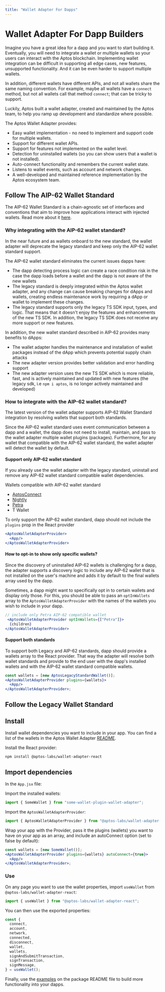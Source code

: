 ```yaml
---
title: "Wallet Adapter For Dapps"
---
```



# Wallet Adapter For Dapp Builders

Imagine you have a great idea for a dapp and you want to start building it.
Eventually, you will need to integrate a wallet or multiple wallets so your
users can interact with the Aptos blockchain. Implementing wallet integration
can be difficult in supporting all edge cases, new features, unsupported
functionality. And it can be even harder to support multiple wallets.

In addition, different wallets have different APIs, and not all wallets share
the same naming convention. For example, maybe all wallets have a `connect`
method, but not all wallets call that method `connect`; that can be tricky to
support.

Luckily, Aptos built a wallet adapter, created and maintained by the Aptos team,
to help you ramp up development and standardize where possible.

The Aptos Wallet Adapter provides:

- Easy wallet implementation - no need to implement and support code for
multiple wallets.
- Support for different wallet APIs.
- Support for features not implemented on the wallet level.
- Detection for uninstalled wallets (so you can show users that a wallet is not
installed).
- Auto-connect functionality and remembers the current wallet state.
- Listens to wallet events, such as account and network changes.
- A well-developed and maintained reference implementation by the Aptos
ecosystem team.

## Follow The AIP-62 Wallet Standard

The AIP-62 Wallet Standard is a chain-agnostic set of interfaces and conventions
that aim to improve how applications interact with injected wallets. Read more
about
it [here](https://github.com/aptos-foundation/AIPs/blob/main/aips/aip-62.md).

### Why integrating with the AIP-62 wallet standard?

<Callout type="info">
  In the near future and as wallets onboard to the new standard, the wallet
  adapter will deprecate the legacy standard and keep only the AIP-62 wallet
  standard support.
</Callout>

The AIP-62 wallet standard eliminates the current issues dapps have:

- The dapp detecting process logic can create a race condition risk in the case
the dapp loads before a wallet and the dapp is not aware of the new wallets
- The legacy standard is deeply integrated within the Aptos wallet adapter, and
any change can cause breaking changes for dApps and wallets, creating endless
maintenance work by requiring a dApp or wallet to implement these changes.
- The legacy standard supports only the legacy TS SDK input, types, and logic.
That means that it doesn't enjoy the features and enhancements of the new TS
SDK. In addition, the legacy TS SDK does not receive any more support or new
features.

In addition, the new wallet standard described in AIP-62 provides many benefits
to dApps:

- The wallet adapter handles the maintenance and installation of wallet packages
instead of the dApp which prevents potential supply chain attacks
- The new adapter version provides better validation and error handling support
- The new adapter version uses the new TS SDK which is more reliable, fast, and
is actively maintained and updated with new features (the legacy sdk,
i.e `npm i aptos`, is no longer actively maintained and developed)

### How to integrate with the AIP-62 wallet standard?

The latest version of the wallet adapter supports AIP-62 Wallet Standard
integration by resolving wallets that support both standards.

Since the AIP-62 wallet standard uses event communication between a dapp and a
wallet, the dapp does not need to install, maintain, and pass to the wallet
adapter multiple wallet plugins (packages). Furthermore, for any wallet that
compatible with the AIP-62 wallet standard, the wallet adapter will detect the
wallet by default.

#### Support only AIP-62 wallet standard

<Callout type="info">
  If you already use the wallet adapter with the legacy standard, uninstall and
  remove any AIP-62 wallet standard compatible wallet dependencies.
</Callout>


Wallets compatible with AIP-62 wallet standard

- [AptosConnect](https://aptosconnect.app/)
- [Nightly](https://chromewebstore.google.com/detail/nightly/fiikommddbeccaoicoejoniammnalkfa)
- [Petra](https://chromewebstore.google.com/detail/petra-aptos-wallet/ejjladinnckdgjemekebdpeokbikhfci?hl=en)
- T Wallet

To only support the AIP-62 wallet standard, dapp should not include
the `plugins` prop in the React provider

```jsx
<AptosWalletAdapterProvider>
  <App/>
</AptosWalletAdapterProvider>
```

#### How to opt-in to show only specific wallets?

Since the discovery of uninstalled AIP-62 wallets is challenging for a dapp, the adapter supports a discovery logic to include any AIP-62 wallet that is not installed on the user's machine and adds it by default to the final wallets array used by the dapp.

Sometimes, a dapp might want to specifically opt in to certain wallets and display only those. For this, you should be able to pass an `optInWallets` array to the `AptosWalletAdapterProvider` with the names of the wallets you wish to include in your dapp.

```jsx
// include only Petra AIP-62 compatible wallet
 <AptosWalletAdapterProvider optInWallets={["Petra"]}>
  {children}
</AptosWalletAdapterProvider>
```

#### Support both standards

To support both Legacy and AIP-62 standards, dapp should provide a wallets array to the React
provider. That way the adapter will resolve both wallet standards and provide to
the end user with the dapp's installed wallets and with the AIP-62 wallet
standard compatible wallets.

```jsx
const wallets = [new AptosLegacyStandardWallet()];
<AptosWalletAdapterProvider plugins={wallets}>
  <App/>
</AptosWalletAdapterProvider>;
```

## Follow the Legacy Wallet Standard

## Install

Install wallet dependencies you want to include in your app. You can find a list
of the wallets in the Aptos Wallet
Adapter [README](https://github.com/aptos-labs/aptos-wallet-adapter#supported-wallet-packages).

Install the React provider:

```bash filename="Terminal"
npm install @aptos-labs/wallet-adapter-react
```

## Import dependencies

In the `App.jsx` file:

Import the installed wallets:

```jsx
import { SomeWallet } from "some-wallet-plugin-wallet-adapter";
```

Import the `AptosWalletAdapterProvider`:

```jsx
import { AptosWalletAdapterProvider } from "@aptos-labs/wallet-adapter-react";
```

Wrap your app with the Provider, pass it the plugins (wallets) you want to have
on your app as an array, and include an autoConnect option (set to false by
default):

```jsx
const wallets = [new SomeWallet()];
<AptosWalletAdapterProvider plugins={wallets} autoConnect={true}>
  <App/>
</AptosWalletAdapterProvider>;
```

### Use

On any page you want to use the wallet properties, import `useWallet`
from `@aptos-labs/wallet-adapter-react`:

```jsx
import { useWallet } from "@aptos-labs/wallet-adapter-react";
```

You can then use the exported properties:

```jsx
const {
  connect,
  account,
  network,
  connected,
  disconnect,
  wallet,
  wallets,
  signAndSubmitTransaction,
  signTransaction,
  signMessage,
} = useWallet();
```

Finally, use
the [examples](https://github.com/aptos-labs/aptos-wallet-adapter/tree/main/packages/wallet-adapter-react#examples)
on the package README file to build more functionality into your dapps.